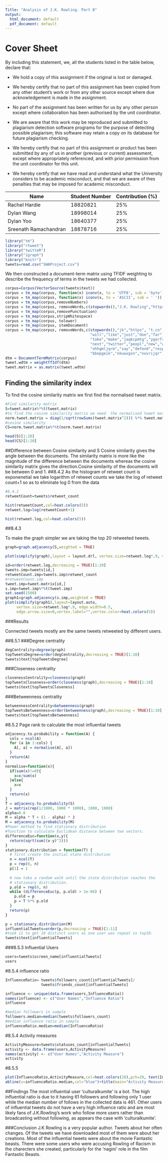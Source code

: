 ```yaml
---
Title: "Analysis of J.K. Rowling. Part B"
output:
  html_document: default
  pdf_document: default
---
```


Cover Sheet
========================================================


By including this statement, we, all the students listed in the table
below, declare that:

- We hold a copy of this assignment if the original is lost or damaged.

- We hereby certify that no part of this assignment has been copied from
  any other student's work or from any other source except where due
  acknowledgement is made in the assignment.

- No part of the assignment has been written for us by any other person
  except where collaboration has been authorised by the unit coordinator.

- We are aware that this work may be reproduced and submitted to plagiarism
  detection software programs for the purpose of detecting possible
  plagiarism; this software may retain a copy on its database for future
  plagiarism checking.

- We hereby certify that no part of this assignment or product has been
  submitted by any of us in another (previous or current) assessment, except
  where appropriately referenced, and with prior permission from the unit
  coordinator for this unit.

- We hereby certify that we have read and understand what the University
  considers to be academic misconduct, and that we are aware of thes
  penalties that may be imposed for academic misconduct.

Name                  | Student Number  | Contribution (%)
----------------------|-----------------|-----------------
Rachel Hardie         |  18820821       |   25%
Dylan Wang            |  18998014       |   25%
Dylan Yoo             |  18640377       |   25%
Sreenath Ramachandran |  18878716       |   25%

<div style="page-break-before:always;"></div>

```r
library("tm")
library("rtweet")
library("twitteR")
library("igraph")
library("knitr")
tweets=read.csv("SWAProject.csv")
```

We then constructed a document-term matrix using TFIDF weighting to describe the frequency of terms in the tweets we had collected.

```r
corpus=Corpus(VectorSource(tweets$text))
corpus = tm_map(corpus, function(x) iconv(x, to = 'UTF8', sub = 'byte'))
corpus = tm_map(corpus, function(x) iconv(x, to = 'ASCII', sub = ' '))
corpus = tm_map(corpus,removeNumbers)
corpus = tm_map(corpus, removeWords,c(stopwords(),"J.K. Rowling","https", "t.co"))
corpus = tm_map(corpus,removePunctuation)
corpus = tm_map(corpus,stripWhitespace)
corpus = tm_map(corpus, tolower)
corpus = tm_map(corpus, stemDocument)
corpus = tm_map(corpus, removeWords,c(stopwords(),"jk","https", "t.co","rowl","jkrowl",
                                      "will","like","just","doe","far","quot","look",
                                      "take","make","jaqkcpmtg","ygorfremo","ask","peopl",
                                      "next","twitter","peopl","new","write","charact","got",
                                      "ohhgmljqrm","say","defend","respond", "vrmgsnrsa",
                                      "bbepgeik","nkuwxgsn","novrijqr","nlrbgguhxt"))
dtm = DocumentTermMatrix(corpus)
tweet.wdtm = weightTfIdf(dtm)
tweet.matrix = as.matrix(tweet.wdtm)
```

## Finding the similarity index

To find the cosine similarity matrix we first find the normalised tweet matrix.

```r
#Find similarity matrix
S=tweet.matrix%*%t(tweet.matrix)
#to find the cosine similarity matrix we need  the normalised tweet matrix.
norm.tweet.matrix = diag(1/sqrt(rowSums(tweet.matrix^2))) %*% tweet.matrix
#cosine similarity
CS=norm.tweet.matrix%*%t(norm.tweet.matrix)

head(S)[1:20]
head(CS)[1:20]
```
##Difference between Cosine similarity and S
Cosine similarity gives the angle between the documents. The similarity matrix is more like the magnitude of the difference between the documents whereas the cosine similarity matrix gives the direction.Cosine similarity of the documents will be between 0 and 1. 
##8.4.2
As the histogram of retweet count is exponenetial we take logarithm of retweet counts we take the log of retweet count+1 so as to eliminate log 0 from the data


```r
#8.4.2
retweetCount=tweets$retweet_count

hist(retweetCount,col=heat.colors(5))
retweet.log=log(retweetCount+1)

hist(retweet.log,col=heat.colors(5))
```



##8.4.3

To make the graph simpler we are taking the top 20 retweeted tweets.


```r
graph=graph.adjacency(S,weighted = TRUE)

plot(simplify(graph),layout = layout.drl, vertex.size=retweet.log*.9, vertex.label="",vertex.color=heat.colors(10),edge.width=0.5, edge.arrow.size=0)

id=order(retweet.log,decreasing = TRUE)[1:20]
tweets.imp=tweets[id,]
retweetCount.imp=tweets.imp$retweet_count
#retweetCount.imp
tweet.imp=tweet.matrix[id,]
s.imp=tweet.imp%*%t(tweet.imp)
set.seed(1500)
graph1=graph.adjacency(s.imp,weighted = TRUE)
plot(simplify(graph1),layout=layout.auto,
     vertex.size=retweet.log*.9, edge.width=0.5,
     edge.arrow.size=0,vertex.label="",vertex.color=heat.colors(5))
```


###Results

Connected tweets mostly are the same tweets retweeted by different users.


##8.5.1
###Degree centrality
```r

degCentrality=degree(graph)
topTweetsDegree=order(degCentrality,decreasing = TRUE)[1:10]
tweets$text[topTweetsDegree]

```

###Closeness centrality 

```r
closenessCentrality=closeness(graph)
topTweetsCloseness=order(closeness(graph),decreasing = TRUE)[1:10]
tweets$text[topTweetsCloseness]
```

###Betweenness centrality 

```r
betweennessCentrality=betweenness(graph)
topTweetsBetweenness=order(betweenness(graph),decreasing = TRUE)[1:10]
tweets$text[topTweetsBetweenness]
```

#8.5.2 Page rank to calculate the most influential tweets
```r
adjacency.to.probability = function(A) {
  cols = ncol(A)
  for (a in 1:cols) {
    A[, a] = normalise(A[, a])
  }
  return(A)
}
normalise=function(x){
  if(sum(x)!=0){
    x=x/sum(x)
  }else{
    x=x
  }
  return(x)
}
T = adjacency.to.probability(S)
J = matrix(rep(1/1000, 1000 * 1000), 1000, 1000)
alpha=0.8
M = alpha * T + (1 - alpha) * J
M = adjacency.to.probability(M)
#Power method to find stationary distribution
#function to calculate Euclidean distance between two vectors.
differenceEuc=function(x,y){
  return(sqrt(sum((x-y)^2)))
}
stationary.distribution = function(T) {
  # first create the initial state distribution
  n = ncol(T)
  p = rep(0, n)
  p[1] = 1
  
  # now take a random walk until the state distribution reaches the
  # stationary distribution.
  p.old = rep(0, n)
  while (differenceEuc(p, p.old) > 1e-06) {
    p.old = p
    p = T %*% p.old
  }
  return(p)
}

p = stationary.distribution(M)
influentialTweets=order(p,decreasing = TRUE)[1:11]
#took 11 to get 10 distinct users as one user was repeat in top10.
tweets$text[influentialTweets]

```
###8.5.3 Influential Users
```r
users=tweets$screen_name[influentialTweets]
users

```


#8.5.4 influence ratio
```r
InfluenceRatio= tweets$followers_count[influentialTweets]/
                tweets$friends_count[influentialTweets]

influence <- unique(data.frame(users,InfluenceRatio))
names(influence) <- c("User Names","Influence Ratio")
influence

#median followers in sample
followers.median=median(tweets$followers_count)
#median influence ratio in sample
influenceRatio.median=median(InfluenceRatio)
```

#8.5.4 Activity measures
```r
ActivityMeasure=tweets$statuses_count[influentialTweets]
activity <- data.frame(users,ActivityMeasure)
names(activity) <- c("User Names","Activity Measure")
activity
```

#8.5.5

```r
plot(InfluenceRatio,ActivityMeasure,col=heat.colors(20),pch=20, text(InfluenceRatio,ActivityMeasure,labels = users,cex = .7,pos=3 ))+
abline(v=influenceRatio.median,col="blue")+title(main="Activity Measure and Influence Ratio of influential Tweet authors",sub="Median for all samples shown with blue line",cex.sub = 0.75,col.sub="blue")

```



##Findings
The most influential user 'culturalkumite' is a bot. The high influential ratio is due to it having 61 followers and following only 1 user while the median number of follows in the collected data is 461. Other users of influential tweets do not have a very high influence ratio and are most likely fans of  J.K.Rowling's work who follow more users rather than broadcasting without following, as appears the case with 'culturalkumite'.

###Conclusion
J.K Rowling is a very popular author. Tweets about her often changes. Of the tweets we have downloaded most of them were about her creations. Most of the influential tweets were about the movie Fantastic beasts. There were some users who were accusing Rowling of Racism in the charecters she created, particularly for the 'nagini' role in the film Fantastic Beasts. 
